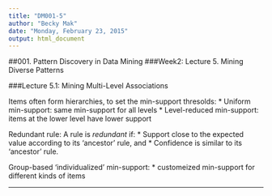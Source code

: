```yaml
---
title: "DM001-5"
author: "Becky Mak"
date: "Monday, February 23, 2015"
output: html_document
---
```

##001. Pattern Discovery in Data Mining
###Week2: Lecture 5. Mining Diverse Patterns

###Lecture 5.1: Mining Multi-Level Associations

Items often form hierarchies, to set the min-support thresolds:
* Uniform min-support: same min-support for all levels
* Level-reduced min-support: items at the lower level have lower support

Redundant rule: A rule is *redundant* if:
 * Support close to the expected value according to its 'ancestor' rule, and
 * Confidence is similar to its 'ancestor' rule.

Group-based 'individualized' min-support:
 * customeized min-support for different kinds of items
 
 ---
 
